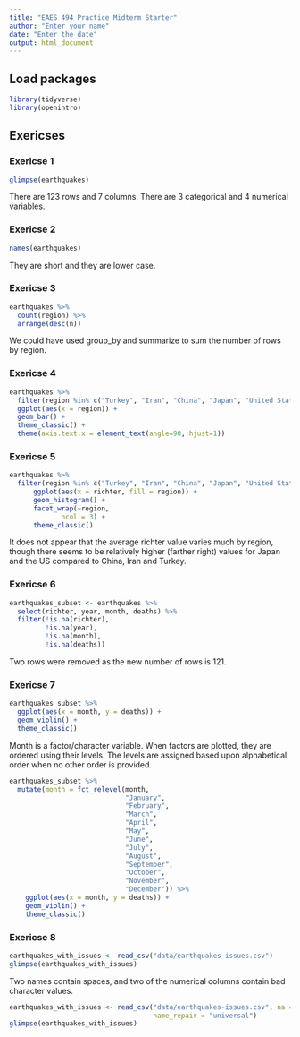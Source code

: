 ```yaml
---
title: "EAES 494 Practice Midterm Starter"
author: "Enter your name"
date: "Enter the date"
output: html_document
---
```


## Load packages

```r
library(tidyverse)
library(openintro)
```

## Exericses

### Exericse 1

```r
glimpse(earthquakes)
```

There are 123 rows and 7 columns.
There are 3 categorical and 4 numerical variables.

### Exericse 2

```r
names(earthquakes)
```

They are short and they are lower case.

### Exericse 3

```r
earthquakes %>% 
  count(region) %>% 
  arrange(desc(n))
```

We could have used group_by and summarize to sum the number of rows by region.

### Exericse 4

```r
earthquakes %>% 
  filter(region %in% c("Turkey", "Iran", "China", "Japan", "United States")) %>% 
  ggplot(aes(x = region)) +
  geom_bar() +
  theme_classic() +
  theme(axis.text.x = element_text(angle=90, hjust=1))
```

### Exericse 5

```r
earthquakes %>% 
  filter(region %in% c("Turkey", "Iran", "China", "Japan", "United States")) %>% 
      ggplot(aes(x = richter, fill = region)) +
      geom_histogram() +
      facet_wrap(~region, 
             ncol = 3) +
      theme_classic()
```

It does not appear that the average richter value varies much by region, though there seems to be relatively higher (farther right) values for Japan and the US compared to China, Iran and Turkey.

### Exericse 6

```r
earthquakes_subset <- earthquakes %>% 
  select(richter, year, month, deaths) %>% 
  filter(!is.na(richter),
         !is.na(year),
         !is.na(month),
         !is.na(deaths)) 
```

Two rows were removed as the new number of rows is 121.

### Exericse 7

```r
earthquakes_subset %>% 
  ggplot(aes(x = month, y = deaths)) +
  geom_violin() +
  theme_classic()
```

Month is a factor/character variable.
When factors are plotted, they are ordered using their levels.
The levels are assigned based upon alphabetical order when no other order is provided.

```r
earthquakes_subset %>% 
  mutate(month = fct_relevel(month,
                             "January",
                             "February",
                             "March",
                             "April",
                             "May",
                             "June",
                             "July",
                             "August",
                             "September",
                             "October",
                             "November",
                             "December")) %>% 
    ggplot(aes(x = month, y = deaths)) +
    geom_violin() +
    theme_classic()
```

### Exericse 8

```r
earthquakes_with_issues <- read_csv("data/earthquakes-issues.csv")
glimpse(earthquakes_with_issues)
```

Two names contain spaces, and two of the numerical columns contain bad character values.

```r
earthquakes_with_issues <- read_csv("data/earthquakes-issues.csv", na = c("#", "."),
                                    name_repair = "universal")
glimpse(earthquakes_with_issues)
```
